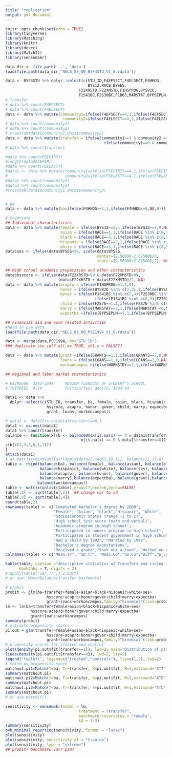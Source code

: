 ```yaml
---
title: "replication"
output: pdf_document
---
```


```r
knitr::opts_chunk$set(echo = TRUE)
library(tidyverse)
library(Matching)
library(knitr)
library(descr)
library(MatchIt)
library(sensemakr)
```

```r
data_dir <- file.path('..', 'data')
load(file.path(data_dir,"NELS_88_00_BYF4STU_V1_0.rdata"))
```

```r
data <- BYF4STU %>% dplyr::select(c(STU_ID,F4EFSECT,F4ELSECT,F4HHDG, 
                                    BYS12,RACE,BYSES,
                                F22XRSTD,F22XMSTD,F1HSPROG,BYS82O,
                                F1S41BC,F2S30BC,F1D63,MARSTAT,BYPSEPLN, F2S76))
# Transfer
# data %>% count(F4EFSECT)
# data %>% count(F4ELSECT)
data <- data %>% mutate(community1=ifelse(F4EFSECT==4,1,ifelse(F4EFSECT %in% c(5,6),0,NA)),
                         community2=ifelse(F4ELSECT==4,1,ifelse(F4ELSECT %in% c(5,6),0,NA)))
# data %>% count(community1)
# data %>% count(community2)
# crosstab(data$community1,data$community2)
data <- data %>% mutate(transfer = ifelse(community1==1 & community2 ==0, 1, 
                                           ifelse(community1==0 & community2 ==0, 0,NA)))
# data %>% count(transfer)

#data %>% count(PSEFIRTY)
#length(data$PSEFIR)
#data %>% count(PSELASTY)
#data1 <- data %>% mutate(community1=ifelse(PSEFIRTY==4,1,ifelse(PSEFIRTY %in% c(5,6),0,NA)),
#                         community2=ifelse(PSELASTY==4,1,ifelse(PSELASTY %in% c(5,6),0,NA)))
#data1 %>% count(community1)
#data1 %>% count(community2)
#crosstab(data1$community1,data1$community2)


# BA 
data <- data %>% mutate(ba=ifelse(F4HHDG>=4,1,ifelse(F4HHDG<=0,NA,0)))

# Covariate
## Individual characteristics
data <- data %>% mutate(female = ifelse(BYS12==2,1,ifelse(BYS12==1,0,NA)),
                        asian = ifelse(RACE==1,1,ifelse(RACE %in% c(8,9),NA,0)),
                        black = ifelse(RACE==3,1,ifelse(RACE %in% c(8,9),NA,0)), 
                        hispanic = ifelse(RACE==2,1,ifelse(RACE %in% c(8,9),NA,0)), 
                        white = ifelse(RACE==4,1,ifelse(RACE %in% c(8,9),NA,0)))
data$ses <- ifelse(data$BYSES<99, scale(data$BYSES,
                                        center=(2.56000-2.87500)/2, 
                                        scale =(2.56000+2.87500)/2), NA)

## High school academic preparation and other characteristics
data$hsscore <- ifelse(data$F22XRSTD<99 & data$F22XMSTD<99,
                       (data$F22XRSTD + data$F22XMSTD)/2, NA)
data <- data %>% mutate(acapro = ifelse(F1HSPROG==1,1,0),
                        honor = ifelse(BYS82O %in% c(2,3),1,ifelse(BYS82O %in% c(8,9),NA,0)),
                        gover = ifelse(F1S41BC %in% c(3,4)|F2S30BC %in% c(3,4),1,
                                       ifelse(F1S41BC %in% c(8,9)|F2S30BC %in% c(8,9),NA,0)), 
                        child = ifelse(F2S76==1,1,ifelse(F2S76 %in% c(8,9),NA,0)),
                        marry = ifelse(MARSTAT==2,1,ifelse(MARSTAT <0,NA,0)),
                        expectba =ifelse(BYPSEPLN==5,1,ifelse(BYPSEPLN>=98,NA,0)))

## Financial aid and work related activities
#Read in pse data
load(file.path(data_dir,"NELS_88_00_PSE1994_V1_0.rdata"))

data <- merge(data,PSE1994, by="STU_ID") 
### duplicate stu_id?? all.x= TRUE, all.y = FALSE??

data <- data %>% mutate(grant =ifelse(GRANTS==1,1,ifelse(GRANTS==2,0,NA)),
                        loans = ifelse(LOANS==1,1,ifelse(LOANS==2,0,NA)),
                        workoncampus =ifelse(WORKSTDY==1,1,ifelse(WORKSTDY==2,0,NA)))

## Regional and labor market characteristics

# G12REGON  2243-2244     REGION (CENSUS) OF STUDENT^S SCHOOL
# TUITFEES  9-10          Tuition/fees decile, 1993-94
```

```r
data1 <- data %>% 
  dplyr::select(c(STU_ID, transfer, ba, female, asian, black, hispanic, white, ses,
                  hsscore, acapro, honor, gover, child, marry, expectba, 
                  grant, loans, workoncampus)) 

# data1 <- data1[is.na(data$transfer)==0,]
data1 <- na.omit(data1)
data1 %>% count(transfer)
balance <- function(x){b <- balanceUV(x[is.na(x) == 0 & data1$transfer==1],
                                 x[is.na(x) == 0 & data1$transfer==0])
c(b[c(3,5,4,6,1,7)])
}
attach(data1)
# as.matrix(cbind(unlist(lapply(data1[,seq(3,19,1)], balance))),17,6)
table <- rbind(balance(ba), balance(female), balance(asian), balance(black),
               balance(hispanic), balance(white), balance(ses), balance(hsscore),
               balance(acapro), balance(honor), balance(gover), balance(child),
               balance(marry),balance(expectba), balance(grant),balance(loans),
              balance(workoncampus))
table <- matrix(unlist(table),nrow=17,ncol=6,byrow=FALSE)
table[,2] <- sqrt(table[,2])  ## change var to sd  
table[,4] <- sqrt(table[,4])  
round(table,2)
rownames(table) <- c("Completed bachelor's degree by 2000",
                     "Female", "Asian", "black","Hispanic", "White",
                     "Socioeconomic status (range -1 to 1)",
                     "High school test score (math and verbal)",
                     "Academic program in high school", 
                     "Participated in honors program in high school",
                     "Participated in student government in high school",
                     "Had a child by 1992", "Married by 1992",
                     "Bachelor's degree expectations",
                     "Received a grant","Took out a loan", "Worked on-campus")
colnames(table) <- c("Mean.Tr", "SD.Tr", "Mean.Co","SD.Co","Diff","p_value" )

kable(table, caption ="descriptive statistics of Transfers and rising loans students", 
      booktabs = T, digits = 2)
# apply(table["var.Tr",],1,sqrt)
# or use: MatchBalance(transfer~ba+female)
```

```r
# probit
probit <- glm(ba~transfer+female+asian+black+hispanic+white+ses+
                  hsscore+acapro+honor+gover+child+marry+expectba+
                  grant+loans+workoncampus,family="binomial"(link=probit))
lm <- lm(ba~transfer+female+asian+black+hispanic+white+ses+
           hsscore+acapro+honor+gover+child+marry+expectba+
           grant+loans+workoncampus)
summary(probit)
# estimate propensity scores
pi.out = glm(transfer~female+asian+black+hispanic+white+ses+
                  hsscore+acapro+honor+gover+child+marry+expectba+
                  grant+loans+workoncampus,family="binomial"(link=probit))
# propensity scores for treated and control
plot(density(pi.out$fit[transfer==1]), lwd=2, main="Distribution of pscores", ylim =c(0,4))
lines(density(pi.out$fit[transfer==0]), lwd=2, lty=2)
legend("topleft", legend=c("treated","controls"), lty=c(1,2), lwd=2)
# match on propensity score
matchout.pi1=Match(Y=ba, Tr=transfer, X=pi.out$fit, M=1,estimand="ATT")
summary(matchout.pi)
matchout.pi2=Match(Y=ba, Tr=transfer, X=pi.out$fit, M=1,estimand="ATE")
summary(matchout.pi)
matchout.pi3=Match(Y=ba, Tr=transfer, X=pi.out$fit, M=1,estimand="ATU")
summary(matchout.pi)
# or use matchit()
```

```r
sensitivity <- sensemakr(model = lm, 
                                treatment = "transfer",
                                benchmark_covariates = "female",
                                kd = 1:3)
summary(sensitivity)
ovb_minimal_reporting(sensitivity, format = "latex")
plot(sensitivity)
plot(sensitivity, sensitivity.of = "t-value")
plot(sensitivity, type = "extreme")
## probit? benchmark var? psm?
```

